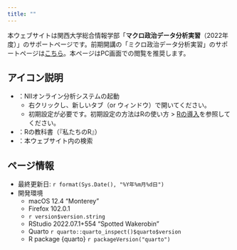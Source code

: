 ```yaml
---
title: ""
---
```


本ウェブサイトは関西大学総合情報学部「**マクロ政治データ分析実習**（2022年度）」のサポートページです。前期開講の「ミクロ政治データ分析実習」のサポートページは[こちら](https://www.jaysong.net/micro-book/)。本ページはPC画面での閲覧を推奨します。

:::{.callout-tip}
## アイコン説明

* <a href="https://jupyter.cs.rcos.nii.ac.jp/" target="_blank"><i class="bi bi-terminal"></i></a>：NIIオンライン分析システムの起動
   * 右クリックし、新しいタブ（or ウィンドウ）で開いてください。
   * 初期設定が必要です。初期設定の方法はRの使い方 > [Rの導入](intro/install.html)を参照してください。
* <a href="https://www.jaysong.net/RBook/" target="_blank"><i class="bi bi-book"></i></a>：Rの教科書（『私たちのR』）
* <i class="bi bi-search"></i>：本ウェブサイト内の検索
:::

:::{.callout-note}
## ページ情報

* 最終更新日: `r format(Sys.Date(), "%Y年%m月%d日")`
* 開発環境
   * macOS 12.4 "Monterey"
   * Firefox 102.0.1
   * `r version$version.string`
   * RStudio 2022.07.1+554 "Spotted Wakerobin"
   * Quarto `r quarto::quarto_inspect()$quarto$version`
   * R package {quarto} `r packageVersion("quarto")`
:::
